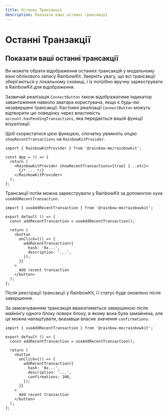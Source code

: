 ```yaml
---
title: Останні Транзакції
description: Показати ваші останні трансакції
---
```


# Останні Транзакції

## Показати ваші останні трансакції

Ви можете обрати відображення останніх трансакцій у модальному вікні облікового запису RainbowKit. Зверніть увагу, що всі трансакції зберігаються у локальному сховищі, і їх потрібно вручну зареєструвати в RainbowKit для відображення.

Зазвичай реалізація `ConnectButton` також відображатиме індикатор завантаження навколо аватара користувача, якщо є будь-які незавершені трансакції. Кастомні реалізації `ConnectButton` можуть відтворити цю поведінку через властивість `account.hasPendingTransactions`, яка передається вашій функції візуалізації.

Щоб скористатися цією функцією, спочатку увімкніть опцію `showRecentTransactions` на `RainbowKitProvider`.

```tsx
import { RainbowKitProvider } from '@rainbow-me/rainbowkit';

const App = () => {
  return (
    <RainbowKitProvider showRecentTransactions={true} {...etc}>
      {/* ... */}
    </RainbowKitProvider>
  );
};
```

Трансакції потім можна зареєструвати у RainbowKit за допомогою хука `useAddRecentTransaction`.

```tsx
import { useAddRecentTransaction } from '@rainbow-me/rainbowkit';

export default () => {
  const addRecentTransaction = useAddRecentTransaction();

  return (
    <button
      onClick={() => {
        addRecentTransaction({
          hash: '0x...',
          description: '...',
        });
      }}
    >
      Add recent transaction
    </button>
  );
};
```

Після реєстрації трансакції у RainbowKit, її статус буде оновлено після завершення.

За замовчуванням трансакція вважатиметься завершеною після майнінгу одного блоку поверх блоку, в якому вона була замайнена, але це можна налаштувати, вказавши власне значення `confirmations`.

```tsx
import { useAddRecentTransaction } from '@rainbow-me/rainbowkit';

export default () => {
  const addRecentTransaction = useAddRecentTransaction();

  return (
    <button
      onClick={() => {
        addRecentTransaction({
          hash: '0x...',
          description: '...',
          confirmations: 100,
        });
      }}
    >
      Add recent transaction
    </button>
  );
};
```
